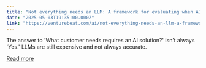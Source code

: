 ```yaml
---
title: "Not everything needs an LLM: A framework for evaluating when AI makes sense"
date: "2025-05-03T19:35:00.000Z"
link: "https://venturebeat.com/ai/not-everything-needs-an-llm-a-framework-for-evaluating-when-ai-makes-sense/"
---
```


The answer to 'What customer needs requires an AI solution?' isn’t always 'Yes.' LLMs are still expensive and not always accurate.

[Read more](https://venturebeat.com/ai/not-everything-needs-an-llm-a-framework-for-evaluating-when-ai-makes-sense/)
